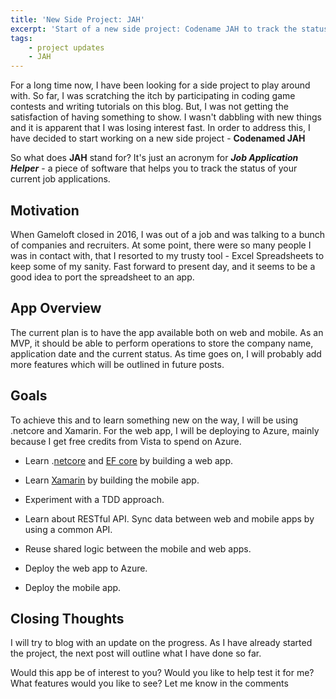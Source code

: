 ```yaml
---
title: 'New Side Project: JAH'
excerpt: 'Start of a new side project: Codename JAH to track the status of job application.'
tags:
    - project updates
    - JAH
---
```


For a long time now, I have been looking for a side project to play around with. So far, I was scratching the itch by
participating in coding game contests and writing tutorials on this blog. But, I was not getting the satisfaction of
having something to show. I wasn't dabbling with new things and it is apparent that I was losing interest fast. In order
to address this, I have decided to start working on a new side project - **Codenamed JAH**

So what does **JAH** stand for? It's just an acronym for **_Job Application Helper_** - a piece of software that helps
you to track the status of your current job applications.

## Motivation

When Gameloft closed in 2016, I was out of a job and was talking to a bunch of companies and recruiters. At some point,
there were so many people I was in contact with, that I resorted to my trusty tool - Excel Spreadsheets to keep some of
my sanity. Fast forward to present day, and it seems to be a good idea to port the spreadsheet to an app.

## App Overview

The current plan is to have the app available both on web and mobile. As an MVP, it should be able to perform operations
to store the company name, application date and the current status. As time goes on, I will probably add more features
which will be outlined in future posts.

## Goals

To achieve this and to learn something new on the way, I will be using .netcore and Xamarin. For the web app, I will be
deploying to Azure, mainly because I get free credits from Vista to spend on Azure.

-   Learn .[netcore](https://www.microsoft.com/net/learn/get-started/windows) and
    [EF core](https://docs.microsoft.com/en-us/ef/core/) by building a web app.

-   Learn [Xamarin](https://www.xamarin.com/) by building the mobile app.

-   Experiment with a TDD approach.

-   Learn about RESTful API. Sync data between web and mobile apps by using a common API.

-   Reuse shared logic between the mobile and web apps.

-   Deploy the web app to Azure.

-   Deploy the mobile app.

## Closing Thoughts

I will try to blog with an update on the progress. As I have already started the project, the next post will outline
what I have done so far.

Would this app be of interest to you? Would you like to help test it for me? What features would you like to see? Let me
know in the comments
